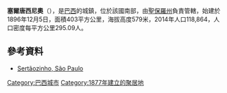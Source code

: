 '''塞爾唐西尼奧'''（{{lang-pt|Sertãozinho}}），是[[巴西|巴西]]的城鎮，位於該國南部，由[[聖保羅州|聖保羅州]]負責管轄，始建於1896年12月5日，面積403平方公里，海拔高度579米，2014年人口118,864，人口密度每平方公里295.09人。

==參考資料==
*[http://www.sertãozinho.sp.gov.br Sertãozinho, São Paulo]{{dead link|date=2017年12月 |bot=InternetArchiveBot |fix-attempted=yes }}

{{Coord|21|08|17|S|47|59|26|W|scale:70000|display=title}}

{{Brazil-geo-stub}}
[[Category:巴西城市|Category:巴西城市]]
[[Category:1877年建立的聚居地|Category:1877年建立的聚居地]]
